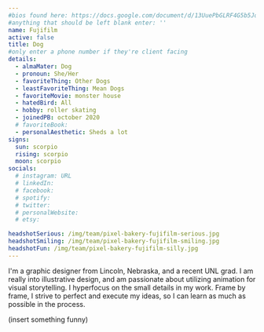 ```yaml
---
#bios found here: https://docs.google.com/document/d/13UuePbGLRF4G5b5JoEe2Vua3NukZ1-QwRW4Oisnd8lI/edit#
#anything that should be left blank enter: ''
name: Fujifilm
active: false
title: Dog
#only enter a phone number if they're client facing
details:
  - almaMater: Dog
  - pronoun: She/Her
  - favoriteThing: Other Dogs
  - leastFavoriteThing: Mean Dogs
  - favoriteMovie: monster house
  - hatedBird: All
  - hobby: roller skating
  - joinedPB: october 2020
  # favoriteBook:
  - personalAesthetic: Sheds a lot
signs:
  sun: scorpio
  rising: scorpio
  moon: scorpio
socials:
  # instagram: URL
  # linkedIn:
  # facebook:
  # spotify:
  # twitter:
  # personalWebsite:
  # etsy:

headshotSerious: /img/team/pixel-bakery-fujifilm-serious.jpg
headshotSmiling: /img/team/pixel-bakery-fujifilm-smiling.jpg
headshotFun: /img/team/pixel-bakery-fujifilm-silly.jpg
---
```


I'm a graphic designer from Lincoln, Nebraska, and a recent UNL grad. I am really into illustrative design, and am passionate about utilizing animation for visual storytelling. I hyperfocus on the small details in my work. Frame by frame, I strive to perfect and execute my ideas, so I can learn as much as possible in the process.

(insert something funny)
